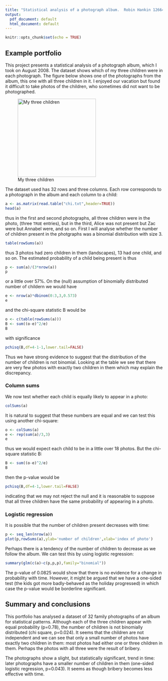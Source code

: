 ```yaml
---
title: "Statistical analysis of a photograph album.  Robin Hankin 1266402"
output:
  pdf_document: default
  html_document: default
---
```


```r
knitr::opts_chunk$set(echo = TRUE)
```

## Example portfolio

This project presents a statistical analysis of a photograph album, which I took on August 2008.
The dataset shows which of my three children were in each photograph.  The figure below shows one of the photographs from the album, this one with all three children in it.  I enjoyed our vacation but found it difficult to take photos of the children, who sometimes did not want to be photographed.

![My three children](three.jpg){width=250px}


The dataset used has 32 rows and three columns.  Each row corresponds to a photograph in the album and each column to a child:

```r
a <- as.matrix(read.table("chi.txt",header=TRUE))
head(a)
```

thus in the first and second photographs, all three children were in the photo, (three ```TRUE``` entries), but in the third, Alice was not present but Zac were but Annabel were, and so on.  First I will analyse whether the number of children present in the photgraphs was a binomial distribution with size 3.

```r
table(rowSums(a))
```

thus 3 photos had zero children in them (landscapes), 13 had one child, and so on.
The estimated probability of a child being present is thus

```r
p <- sum(a)/(3*nrow(a))
p
```

or a little over 57%.  On the (null) assumption of binomially distributed number of childern we would have

```r
e <- nrow(a)*dbinom(0:3,3,0.573)
e
```

and the chi-square statistic B would be

```r
o <- c(table(rowSums(a)))
B <- sum((o-e)^2/e)
B
```

with significance

```r
pchisq(B,df=4-1-1,lower.tail=FALSE)
```

Thus we have strong evidence to suggest that the distribution of the number of children is not binomial.  Looking at the table we see that there are very few photos with exactly two children in them which may explain the discrepancy.

### Column sums

We now test whether each child is equally likely to appear in a photo:

```r
colSums(a)
```


It is natural to suggest that these numbers are equal and we can test this using another chi-square:


```r
o <- colSums(a)
e <- rep(sum(a)/3,3)
e
```

thus we would expect each child to be in a little over 18 photos.  But the chi-square statistic B:

```r
B <- sum((o-e)^2/e)
B
```

then the p-value would be

```r
pchisq(B,df=4-1,lower.tail=FALSE)
```

indicating that we may not reject the null and it is reasonable  to suppose that all three children have the same probability of appearing in a photo.

### Logistic regression

It is possible that the number of children present decreases with time:

```r
p <- seq_len(nrow(a))
plot(p,rowSums(a),ylab='number of children',xlab='index of photo')
```

Perhaps there is a tendency of the number of children to decrease as we follow the album.  We can test this by using logistic regression:

```r
summary(glm(c(a)~c(p,p,p),family="binomial"))
```

The p-value of 0.0825 would show that there is no evidence for a change in probability with time.  However, it might be argued that we have a one-sided test (the kids got more badly-behaved as the holiday progressed) in which case the p-value would be borderline significant.

## Summary and conclusions

This portfolio has analysed a dataset of 32 family photographs of an album for statistical patterns.  Although each of the three children appear with equal probability (p=0.78), the number of children is not binomially 
distributed (chi square, p=0.024).  It seems that the children are not independent and we can see that only a small number of photos have exactly two children in them: most photos had either one or three children in them.  Perhaps the photos with all three were the result of bribery.

The photographs show a slight, but statistically significant, trend in time: later photographs have a smaller number of children in them (one-sided logistic regression, p=0.043).  It seems as though bribery becomes less effective with time.

